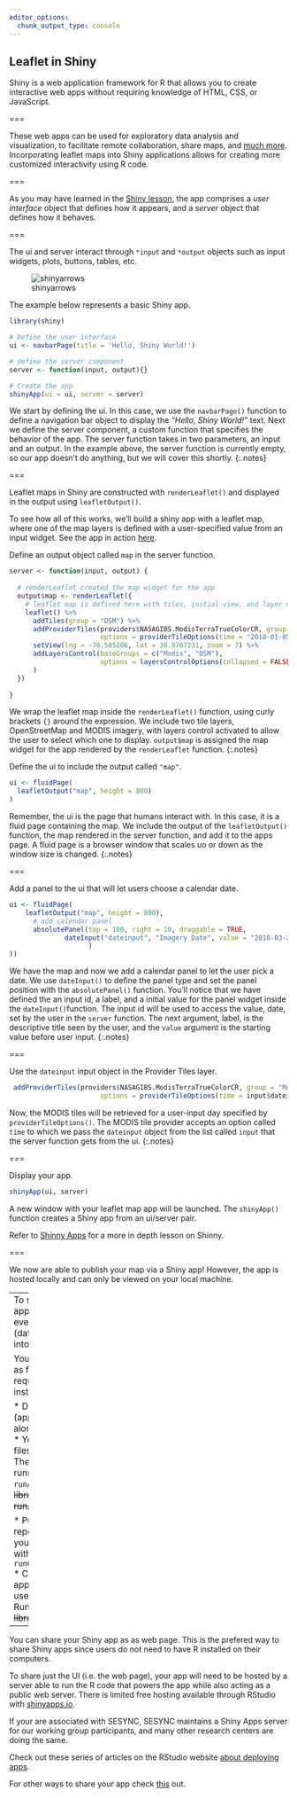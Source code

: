 ```yaml
---
editor_options: 
  chunk_output_type: console
---
```


## Leaflet in Shiny

Shiny is a web application framework for R that allows you to create interactive web apps without requiring knowledge of HTML, CSS, or JavaScript. 

===

These web apps can be used for exploratory data analysis and visualization, to facilitate remote collaboration, share maps, and [much more](https://shiny.rstudio.com/gallery/).  
Incorporating leaflet maps into Shiny applications allows for creating more customized interactivity using R code.

===

As you may have learned in the [Shiny lesson](https://cyberhelp.sesync.org/basic-Shiny-lesson/#/slides/files), the app comprises a *user interface* object that defines how it appears, and a *server* object that defines how it behaves. 

===

The ui and server interact through `*input` and `*output` objects such as input widgets, plots, buttons, tables, etc.

![shinyarrows]({% include asset.html path="images/shiny-arrows.png" %})

The example below represents a basic Shiny app. 
```r
library(shiny)

# Define the user interface
ui <- navbarPage(title = 'Hello, Shiny World!')

# define the server component
server <- function(input, output){}

# Create the app
shinyApp(ui = ui, server = server)
```
We start by defining the ui. In this case, we use the `navbarPage()` function to define a navigation bar object to display the *"Hello, Shiny World!"* text. 
Next we define the server component, a custom function that specifies the behavior of the app. The server function takes in two parameters, an input and an output. In the example above, the server function is currently empty, so our app doesn't do anything, but we will cover this shortly.
{:.notes}

===

Leaflet maps in Shiny are constructed with `renderLeaflet()` and displayed in the output using `leafletOutput()`.

To see how all of this works, we'll build a shiny app with a leaflet map, where one of the map layers is defined with a user-specified value from an input widget. See the app in action [here](https://shiny.sesync.org/apps/leaflet-in-R-shinydemo1/). 

Define an output object called `map` in the server function. 

```r
server <- function(input, output) {
  
  # renderLeaflet created the map widget for the app 
  output$map <- renderLeaflet({
    # leaflet map is defined here with tiles, initial view, and layer control options
    leaflet() %>%
      addTiles(group = "OSM") %>%
      addProviderTiles(providers$NASAGIBS.ModisTerraTrueColorCR, group = "Modis",
                       options = providerTileOptions(time = "2018-01-05")) %>%
      setView(lng = -76.505206, lat = 38.9767231, zoom = 7) %>%
      addLayersControl(baseGroups = c("Modis", "OSM"),
                       options = layersControlOptions(collapsed = FALSE)
      )
  })
  
}
```

We wrap the leaflet map inside the `renderLeaflet()` function, using curly brackets `{}` around the expression.
We include two tile layers, OpenStreetMap and MODIS imagery, with layers control activated to 
allow the user to select which one to display.
`output$map` is assigned the map widget for the app rendered by the `renderLeaflet` function.
{:.notes}

Define the ui to include the output called `"map"`. 

```r
ui <- fluidPage(
  leafletOutput("map", height = 800)
)
```

Remember, the ui is the page that humans interact with. In this case, it is a fluid page containing the map. We include the output of the `leafletOutput()` function, the map rendered in the server function, and add it to the apps page. 
A fluid page is a browser window that scales uo or down as the window size is changed. 
{:.notes}

===

Add a panel to the ui that will let users choose a calendar date. 

```r
ui <- fluidPage(
    leafletOutput("map", height = 800),
      # add calendar panel
      absolutePanel(top = 100, right = 10, draggable = TRUE,
              dateInput("dateinput", "Imagery Date", value = "2018-03-28"
                    )
))
```

We have the map and now we add a calendar panel to let the user pick a date. We use `dateInput()` to define the panel type and set the panel position with the `absolutePanel()` function. You'll notice that we have defined the an input id, a label, and a initial value for the panel widget inside the `dateInput() `function. The input id will be used to access the value, date, set by the user in the `server` function. The
next argument, label, is the descriptive title seen by the user, and the `value` 
argument is the starting value before user input.
{:.notes}

===

Use the `dateinput` input object in the Provider Tiles layer.

```r
 addProviderTiles(providers$NASAGIBS.ModisTerraTrueColorCR, group = "Modis",
                       options = providerTileOptions(time = input$dateinput))
```

Now, the MODIS tiles will be retrieved for a user-input day specified by
`providerTileOptions()`. The MODIS tile provider accepts an option called
`time` to which we pass the `dateinput` object from the list called `input`
that the server function gets from the ui.
{:.notes}

===

Display your app.

```r
shinyApp(ui, server)
```

A new window with your leaflet map app will be launched. The `shinyApp()` function creates a Shiny app from an ui/server pair. 

Refer to [Shinny Apps](https://cyberhelp.sesync.org/basic-Shiny-lesson/) for a more in depth lesson on Shinny. 

===

We now are able to publish your map via a Shiny app!
However, the app is hosted locally and can only be viewed on your local machine. 

--- 
To share your map and Shiny app with others, first make sure everything the app needs to run (data and packages) is loaded into the R session. 

You can share your Shiny app as files. This is limited and requires users to have R installed on their computers.

* Directly share the source code (app.R, or ui.R and server.R) along with all required data files. 
  * Your app user can place the files into a local directory.
  * They can launch the app in R by running `runApp("appFolderName")`
~~~r
library(shiny)
runApp("coolApp")
~~~

* Publish the files to a GitHub repository, and advertise that your app can be cloned and run with `runGitHub('<USERNAME>/<REPO>')`
  * Create a directory for your app
  * Share directory with app users and instruct to clone it
  * Run app with `runGitHub()`
~~~r
library(shiny)
runGitHub("<USERNAME>/<REPO>")
~~~

---

You can share your Shiny app as as web page. This is the prefered way to share Shiny apps since users do not need to have R installed on their computers.

To share just the UI (i.e. the web page), your app will need to be hosted by a server able to run the R code that powers the app while also acting as a public web server. There is limited free hosting available through RStudio with [shinyapps.io](https://www.shinyapps.io). 

If your are associated with SESYNC,  SESYNC maintains a Shiny Apps server for our working group participants, and many other research centers are doing the same.

Check out these series of articles on the RStudio website [about deploying apps](https://shiny.rstudio.com/articles/#deployment).

For other ways to share your app check [this](https://shiny.rstudio.com/tutorial/written-tutorial/lesson7/) out.



